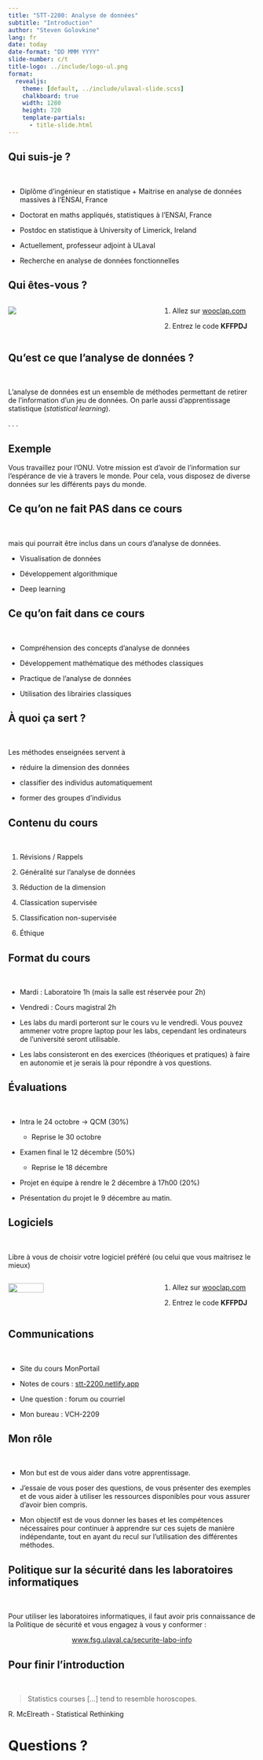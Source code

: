 ```yaml
--- 
title: "STT-2200: Analyse de données"
subtitle: "Introduction"
author: "Steven Golovkine"
lang: fr
date: today
date-format: "DD MMM YYYY"
slide-number: c/t
title-logo: ../include/logo-ul.png
format:
  revealjs: 
    theme: [default, ../include/ulaval-slide.scss]
    chalkboard: true
    width: 1280
    height: 720
    template-partials:
      - title-slide.html
--- 
```


## Qui suis-je ?

<br>

* Diplôme d'ingénieur en statistique + Maitrise en analyse de données massives à l'ENSAI, France

* Doctorat en maths appliqués, statistiques à l'ENSAI, France

* Postdoc en statistique à University of Limerick, Ireland

* Actuellement, professeur adjoint à ULaval

* Recherche en analyse de données fonctionnelles


## Qui êtes-vous ?

:::: {.columns .v-center-container}

::: {.column width="60%"}

![](./img/wooclap_qr_code.png)

:::

::: {.column width="40%"}

1. Allez sur [wooclap.com](https://www.wooclap.com)

2. Entrez le code **KFFPDJ**

:::

::::


## Qu'est ce que l'analyse de données ?

<br>

L'analyse de données est un ensemble de méthodes permettant de retirer de l'information d'un jeu de données. On parle aussi d'apprentissage statistique (*statistical learning*).

. . .

::: {.callout-note icon=false}
## Exemple

Vous travaillez pour l'ONU. Votre mission est d'avoir de l'information sur l'espérance de vie à travers le monde. Pour cela, vous disposez de diverse données sur les différents pays du monde.

::: 


## Ce qu'on ne fait **PAS** dans ce cours

<br>

mais qui pourrait être inclus dans un cours d'analyse de données.

* Visualisation de données

* Développement algorithmique

* Deep learning



## Ce qu'on fait dans ce cours

<br>

* Compréhension des concepts d'analyse de données

* Développement mathématique des méthodes classiques

* Practique de l'analyse de données

* Utilisation des librairies classiques


## À quoi ça sert ?

<br>

Les méthodes enseignées servent à

* réduire la dimension des données

* classifier des individus automatiquement

* former des groupes d'individus


## Contenu du cours

<br>

1. Révisions / Rappels

2. Généralité sur l'analyse de données

3. Réduction de la dimension 

4. Classication supervisée

5. Classification non-supervisée

6. Éthique

## Format du cours

<br>

* Mardi : Laboratoire 1h (mais la salle est réservée pour 2h)

* Vendredi : Cours magistral 2h

* Les labs du mardi porteront sur le cours vu le vendredi. Vous pouvez ammener votre propre laptop pour les labs, cependant les ordinateurs de l'université seront utilisable.

* Les labs consisteront en des exercices (théoriques et pratiques) à faire en autonomie et je serais là pour répondre à vos questions. 


## Évaluations

<br>

* Intra le 24 octobre $\longrightarrow$ QCM (30\%)
  + Reprise le 30 octobre

* Examen final le 12 décembre (50\%)
  + Reprise le 18 décembre

* Projet en équipe à rendre le 2 décembre à 17h00 (20\%)

* Présentation du projet le 9 décembre au matin.


## Logiciels

<br>

Libre à vous de choisir votre logiciel préféré (ou celui que vous maitrisez le mieux)


:::: {.columns .v-center-container-2}

::: {.column width="60%"}

![](./img/wooclap_qr_code.png){width=50%}

:::

::: {.column width="40%"}

1. Allez sur [wooclap.com](https://www.wooclap.com)

2. Entrez le code **KFFPDJ**

:::

::::


## Communications

<br>

* Site du cours MonPortail

* Notes de cours : [stt-2200.netlify.app](https://stt2200.netlify.app)

* Une question : forum ou courriel

* Mon bureau : VCH-2209


## Mon rôle

<br>

* Mon but est de vous aider dans votre apprentissage.

* J'essaie de vous poser des questions, de vous présenter des exemples et de vous aider à utiliser les ressources disponibles pour vous assurer d'avoir bien compris.

* Mon objectif est de vous donner les bases et les compétences nécessaires pour continuer à apprendre sur ces sujets de manière indépendante, tout en ayant du recul sur l'utilisation des différentes méthodes. 



## Politique sur la sécurité dans les laboratoires informatiques

<br>

Pour utiliser les laboratoires informatiques, il faut avoir pris connaissance de la Politique de sécurité et vous engagez à vous y conformer :

<center>
[www.fsg.ulaval.ca/securite-labo-info](https://ulavaldti.sharepoint.com/sites/PolitiqueSecuriteLaboInfo/SitePages/TopicHome.aspx?csf=1&web=1&e=3c0nsV&CID=28a511c7-5337-43ca-89a6-25e37be332a5)
</center>

## Pour finir l'introduction

<br>

> Statistics courses […] tend to resemble horoscopes.

R. McElreath - Statistical Rethinking

# Questions ?